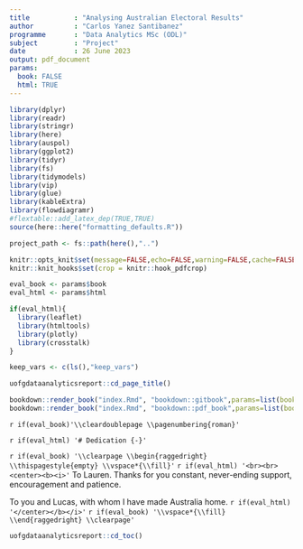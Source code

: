 ```yaml
--- 
title           : "Analysing Australian Electoral Results"
author          : "Carlos Yanez Santibanez"
programme       : "Data Analytics MSc (ODL)"
subject         : "Project"
date            : 26 June 2023
output: pdf_document
params:
  book: FALSE
  html: TRUE
---
```


```r
library(dplyr)
library(readr)
library(stringr)
library(here)
library(auspol)
library(ggplot2)
library(tidyr)
library(fs)
library(tidymodels)
library(vip)
library(glue)
library(kableExtra)
library(flowdiagramr)
#flextable::add_latex_dep(TRUE,TRUE)
source(here::here("formatting_defaults.R"))

project_path <- fs::path(here(),"..")

knitr::opts_knit$set(message=FALSE,echo=FALSE,warning=FALSE,cache=FALSE)
knitr::knit_hooks$set(crop = knitr::hook_pdfcrop)

eval_book <- params$book
eval_html <- params$html

if(eval_html){
  library(leaflet)
  library(htmltools)
  library(plotly)
  library(crosstalk)
}

keep_vars <- c(ls(),"keep_vars")


```

```r
uofgdataanalyticsreport::cd_page_title()
```
 

```r
bookdown::render_book("index.Rmd", "bookdown::gitbook",params=list(book=FALSE,html=TRUE))
bookdown::render_book("index.Rmd", "bookdown::pdf_book",params=list(book=TRUE,html=FALSE))


```


`r if(eval_book)'\\cleardoublepage \\pagenumbering{roman}'`




`r if(eval_html) '# Dedication {-}'`

`r if(eval_book) '\\clearpage \\begin{raggedright} \\thispagestyle{empty} \\vspace*{\\fill}'` `r if(eval_html) '<br><br><center><b><i>'`
To Lauren. Thanks for you constant, never-ending support, encouragement and patience.
 
To you and Lucas, with whom I have made Australia home. 
`r if(eval_html) '</center></b></i>'` `r if(eval_book) '\\vspace*{\\fill} \\end{raggedright} \\clearpage'`

\newpage

```r
uofgdataanalyticsreport::cd_toc()
```
